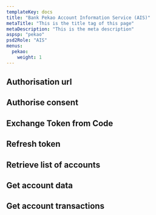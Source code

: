 ```yaml
---
templateKey: docs
title: "Bank Pekao Account Information Service (AIS)"
metaTitle: "This is the title tag of this page"
metaDescription: "This is the meta description"
aspsp: "pekao"
psd2Role: "AIS"
menus:
  pekao: 
    weight: 1
---
```






  <step>

  ## Authorisation url

  <AuthorisationUrlStep/>
  </step>
<step>

  ## Authorise consent

  <AuthoriseStep/>
</step>
<step>

  ## Exchange Token from Code

  <CreateToken/>
</step>
<step>

  ## Refresh token

  <RefreshToken/>
  </step>
  <step>

  ## Retrieve list of accounts

  <StepAccounts/>
  </step>
  <step>

  ## Get account data

  <StepAccount/>
  </step>
  <step>

  ## Get account transactions

  <StepTransactions/>
  </step>

